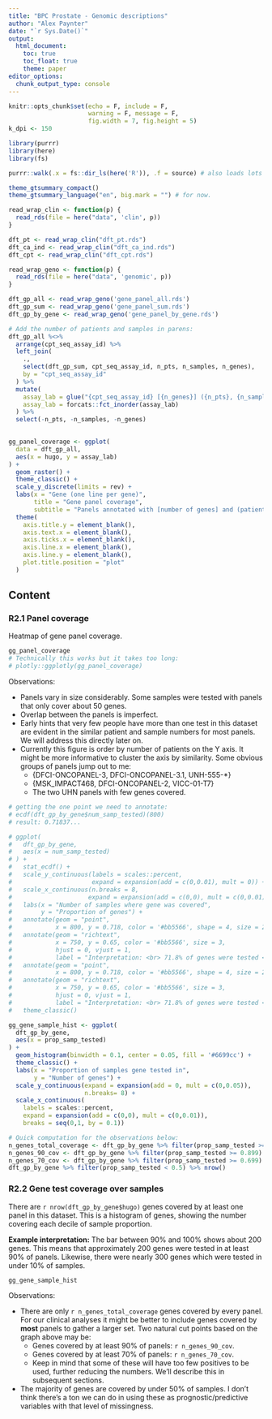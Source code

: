 ```yaml
---
title: "BPC Prostate - Genomic descriptions"
author: "Alex Paynter"
date: "`r Sys.Date()`"
output: 
  html_document:
    toc: true
    toc_float: true
    theme: paper
editor_options: 
  chunk_output_type: console
---
```


```r
knitr::opts_chunk$set(echo = F, include = F,
                      warning = F, message = F,
                      fig.width = 7, fig.height = 5)
k_dpi <- 150
```

<style type="text/css">
.main-container {
  max-width: 1000px !important;
  margin: auto;
}
</style>

```r
library(purrr)
library(here)
library(fs)

purrr::walk(.x = fs::dir_ls(here('R')), .f = source) # also loads lots of packages.
```



```r
theme_gtsummary_compact()
theme_gtsummary_language("en", big.mark = "") # for now.
```


```r
read_wrap_clin <- function(p) {
  read_rds(file = here("data", 'clin', p))
}

dft_pt <- read_wrap_clin("dft_pt.rds")
dft_ca_ind <- read_wrap_clin("dft_ca_ind.rds")
dft_cpt <- read_wrap_clin("dft_cpt.rds")

read_wrap_geno <- function(p) {
  read_rds(file = here("data", 'genomic', p))
}

dft_gp_all <- read_wrap_geno('gene_panel_all.rds')
dft_gp_sum <- read_wrap_geno('gene_panel_sum.rds')
dft_gp_by_gene <- read_wrap_geno('gene_panel_by_gene.rds')

```


```r
# Add the number of patients and samples in parens:
dft_gp_all %<>%
  arrange(cpt_seq_assay_id) %>%
  left_join(
    ., 
    select(dft_gp_sum, cpt_seq_assay_id, n_pts, n_samples, n_genes),
    by = "cpt_seq_assay_id"
  ) %>%
  mutate(
    assay_lab = glue("{cpt_seq_assay_id} [{n_genes}] ({n_pts}, {n_samples})"),
    assay_lab = forcats::fct_inorder(assay_lab)
  ) %>%
  select(-n_pts, -n_samples, -n_genes)
  

gg_panel_coverage <- ggplot(
  data = dft_gp_all,
  aes(x = hugo, y = assay_lab)
) + 
  geom_raster() +
  theme_classic() + 
  scale_y_discrete(limits = rev) + 
  labs(x = "Gene (one line per gene)",
       title = "Gene panel coverage",
       subtitle = "Panels annotated with [number of genes] and (patients, samples) tested.") + 
  theme(
    axis.title.y = element_blank(),
    axis.text.x = element_blank(),
    axis.ticks.x = element_blank(),
    axis.line.x = element_blank(),
    axis.line.y = element_blank(),
    plot.title.position = "plot"
  )
```

## Content

### R2.1 Panel coverage

Heatmap of gene panel coverage.

```r
gg_panel_coverage
# Technically this works but it takes too long:
# plotly::ggplotly(gg_panel_coverage)
```

Observations:

- Panels vary in size considerably.  Some samples were tested with panels that only cover about 50 genes.
- Overlap between the panels is imperfect.
- Early hints that very few people have more than one test in this dataset are evident in the similar patient and sample numbers for most panels.  We will address this directly later on.
- Currently this figure is order by number of patients on the Y axis.  It might be more informative to cluster the axis by similarity.  Some obvious groups of panels jump out to me:
  - {DFCI-ONCOPANEL-3, DFCI-ONCOPANEL-3.1, UNH-555-*}
  - {MSK_IMPACT468, DFCI-ONCOPANEL-2, VICC-01-T7}
  - The two UHN panels with few genes covered. 


```r

# getting the one point we need to annotate:
# ecdf(dft_gp_by_gene$num_samp_tested)(800)
# result: 0.71837...

# ggplot(
#   dft_gp_by_gene,
#   aes(x = num_samp_tested)
# ) + 
#   stat_ecdf() + 
#   scale_y_continuous(labels = scales::percent,
#                      expand = expansion(add = c(0,0.01), mult = 0)) + 
#   scale_x_continuous(n.breaks = 8,  
#                     expand = expansion(add = c(0,0), mult = c(0,0.01))) + 
#   labs(x = "Number of samples where gene was covered",
#        y = "Proportion of genes") +
#   annotate(geom = "point",
#            x = 800, y = 0.718, color = '#bb5566', shape = 4, size = 2, stroke = 1) +
#   annotate(geom = "richtext",
#            x = 750, y = 0.65, color = '#bb5566', size = 3,
#            hjust = 0, vjust = 1,
#            label = "Interpretation: <br> 71.8% of genes were tested <br> in no more than 800 samples.") +
#   annotate(geom = "point",
#            x = 800, y = 0.718, color = '#bb5566', shape = 4, size = 2, stroke = 1) +
#   annotate(geom = "richtext",
#            x = 750, y = 0.65, color = '#bb5566', size = 3,
#            hjust = 0, vjust = 1,
#            label = "Interpretation: <br> 71.8% of genes were tested <br> in no more than 800 samples.") +
#   theme_classic()

gg_gene_sample_hist <- ggplot(
  dft_gp_by_gene,
  aes(x = prop_samp_tested)
) +
  geom_histogram(binwidth = 0.1, center = 0.05, fill = '#6699cc') +
  theme_classic() + 
  labs(x = "Proportion of samples gene tested in",
       y = "Number of genes") + 
  scale_y_continuous(expand = expansion(add = 0, mult = c(0,0.05)),
                     n.breaks= 8) +
  scale_x_continuous(
    labels = scales::percent,
    expand = expansion(add = c(0,0), mult = c(0,0.01)),
    breaks = seq(0,1, by = 0.1))

# Quick computation for the observations below:
n_genes_total_coverage <- dft_gp_by_gene %>% filter(prop_samp_tested >= 0.999) %>% nrow()
n_genes_90_cov <- dft_gp_by_gene %>% filter(prop_samp_tested >= 0.899) %>% nrow()
n_genes_70_cov <- dft_gp_by_gene %>% filter(prop_samp_tested >= 0.699) %>% nrow()
dft_gp_by_gene %>% filter(prop_samp_tested < 0.5) %>% nrow()

```

### R2.2 Gene test coverage over samples

There are `r nrow(dft_gp_by_gene$hugo)` genes covered by at least one panel in this dataset.  This is a histogram of genes, showing the number covering each decile of sample proportion.

**Example interpretation:** The bar between 90% and 100% shows about 200 genes.  This means that approximately 200 genes were tested in at least 90% of panels.  Likewise, there were nearly 300 genes which were tested in under 10% of samples.

```r
gg_gene_sample_hist
```

Observations:

- There are only `r n_genes_total_coverage` genes covered by every panel.  For our clinical analyses it might be better to include genes covered by **most** panels to gather a larger set.  Two natural cut points based on the graph above may be:
  - Genes covered by at least 90% of panels: `r n_genes_90_cov`.
  - Genes covered by at least 70% of panels: `r n_genes_70_cov`.
  - Keep in mind that some of these will have too few positives to be used, further reducing the numbers.  We'll describe this in subsequent sections.
- The majority of genes are covered by under 50% of samples.  I don't think there's a ton we can do in using these as prognostic/predictive variables with that level of missingness.
  




